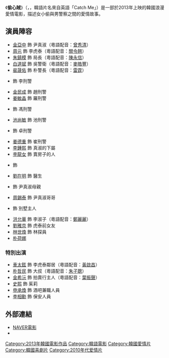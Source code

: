 {{noteTA
|T=zh:偷心賊;zh-tw:偷心戀人;zh-hk:偷心叛侶;zh-cn:偷心贼
|1=zh:偷心賊;zh-tw:偷心戀人;zh-hk:偷心叛侶;zh-cn:偷心贼
}}
{{Infobox Film
| name = 偷心賊
| original_name = {{lang|ko|캐치미}}
| image = 캐치미.jpg
| caption = 
| director = [[李賢鐘|李賢鐘]]
| producer = 
| writer = 
| starring = {{ubl|[[金亞中|金亞中]]|[[周元_(韓國)|周元]]}}
| released = {{KOR}} 2013年12月18日<br />{{TWN}} 2014年7月11日<br />{{HKG}} 2018年5月14日
| distributor = Lotte Entertainment
| runtime = 115分鐘
| country = {{KOR}}
| language = [[韓語|韓語]]
| gross = 
| website = 
| cn_name = 
| hk_name = 偷心叛侶
| tw_name = 偷心戀人
}}

《'''偷心賊'''》（{{lang-ko|캐치미}}，{{lang-en|''Catch Me / Steal My Heart''}}，韓語片名來自英語「Catch Me」）是一部於2013年上映的韓國浪漫愛情電影，描述女小偷與男警察之間的愛情故事。

== 演員陣容 ==
*[[金亞中|金亞中]] 飾 尹真淑（粵語配音：[[曾秀清|曾秀清]]）
*[[周元_(韓國)|周元]] 飾 李虎泰（粵語配音：[[關令翹|關令翹]]）
*[[朱鎮模_(1958年)|朱鎮模]] 飾 局長（粵語配音：[[陳永信|陳永信]]）
*[[白道斌|白道斌]] 飾 吳警衛（粵語配音：[[麥皓豐|麥皓豐]]）
*[[裴晟佑|裴晟佑]] 飾 朴警長（粵語配音：[[雷霆_(配音員)|雷霆]]）
*{{link-ko|黃泰光|황태광}} 飾 李刑警
*[[金民成|金民成]] 飾 趙刑警
*[[姜敏晶|姜敏晶]] 飾 羅刑警
*{{link-ko|朴永雄|박영웅}} 飾 馮刑警
*[[池尚敏|池尚敏]] 飾 池刑警
*{{link-ko|南延佑|남연우}} 飾 卓刑警
*[[姜德重|姜德重]] 飾 崔刑警
*[[李鍾熙|李鍾熙]] 飾 真淑的下屬
*[[李龍女|李龍女]] 飾 賣房子的人
*{{link-ko|宋智賢|송지현}} 飾 
*[[劉在明|劉在明]] 飾 醫生
*{{link-ko|廉智詠|염지영}} 飾 尹真淑母親
*[[周錫泰|周錫泰]] 飾 尹真淑哥哥
*{{link-ko|閔慶珍|민경진}} 飾 別墅主人
*[[洪允和|洪允華]] 飾 李淑子（粵語配音：[[鄭麗麗|鄭麗麗]]）
*[[劉雅京|劉雅京]] 飾 虎泰前女友
*[[林世煥|林世煥]] 飾 林探員
*[[朴荷娜|朴荷娜]]

=== 特別出演 ===
*[[車太鉉|車太鉉]] 飾 李虎泰鄰居（粵語配音：[[黃啟昌|黃啟昌]]）
*[[朴哲民_(演員)|朴哲民]] 飾 大叔（粵語配音：[[朱子聰|朱子聰]]）
*[[金希沅|金希沅]] 飾 拍賣行主人（粵語配音：[[葉振聲|葉振聲]]）
*[[史熙|史熙]] 飾 茱莉
*[[申承煥|申承煥]] 飾 酒吧兼職人員
*[[李相勳|李相勳]] 飾 保安人員

==外部連結==
*[http://movie.naver.com/movie/bi/mi/basic.nhn?code=92526 NAVER電影] {{Wayback|url=http://movie.naver.com/movie/bi/mi/basic.nhn?code=92526 |date=20200616175736 }}{{ko}}
*{{imdb title|3694790|偷心叛侶}}


{{DEFAULTSORT:Catch Me}}
[[Category:2013年韓國電影作品|Category:2013年韓國電影作品]]
[[Category:韓語電影|Category:韓語電影]]
[[Category:韓國愛情片|Category:韓國愛情片]]
[[Category:韓國喜劇片|Category:韓國喜劇片]]
[[Category:2010年代爱情片|Category:2010年代爱情片]]